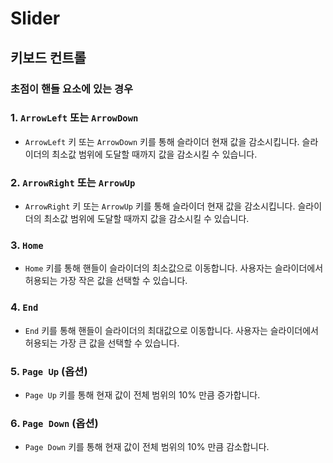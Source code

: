 
<Meta title="Practice/Slider" />

# Slider

## 키보드 컨트롤

### 초점이 핸들 요소에 있는 경우

### 1. `ArrowLeft` 또는 `ArrowDown`

- `ArrowLeft` 키 또는 `ArrowDown` 키를 통해 슬라이더 현재 값을 감소시킵니다. 슬라이더의 최소값 범위에 도달할 때까지 값을 감소시킬 수 있습니다.

### 2. `ArrowRight` 또는 `ArrowUp`

- `ArrowRight` 키 또는 `ArrowUp` 키를 통해 슬라이더 현재 값을 감소시킵니다. 슬라이더의 최소값 범위에 도달할 때까지 값을 감소시킬 수 있습니다.

### 3. `Home`

- `Home` 키를 통해 핸들이 슬라이더의 최소값으로 이동합니다. 사용자는 슬라이더에서 허용되는 가장 작은 값을 선택할 수 있습니다.

### 4. `End`

- `End` 키를 통해 핸들이 슬라이더의 최대값으로 이동합니다. 사용자는 슬라이더에서 허용되는 가장 큰 값을 선택할 수 있습니다.

### 5. `Page Up` (옵션)

- `Page Up` 키를 통해 현재 값이 전체 범위의 10% 만큼 증가합니다.

### 6. `Page Down` (옵션)

- `Page Down` 키를 통해 현재 값이 전체 범위의 10% 만큼 감소합니다.

